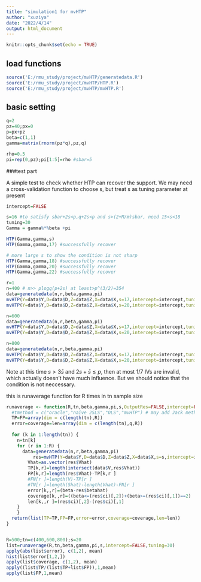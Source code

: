 ```yaml
---
title: "simulation1 for mvHTP"
author: "xuziya"
date: "2022/4/14"
output: html_document
---
```


```r
knitr::opts_chunk$set(echo = TRUE)
```

## load functions

```r
source('E:/rmu_study/project/mvHTP/generatedata.R')
source('E:/rmu_study/project/mvHTP/HTP.R')
source('E:/rmu_study/project/mvHTP/mvHTP.R')

```





## basic setting
```r
q=2
pz=40;px=0
p=px+pz
beta=c(1,1)
gamma=matrix(rnorm(pz*q),pz,q)

rho=0.5
pi=rep(0,pz);pi[1:5]=rho #sbar=5

```

###test part

A simple test to check whether HTP can recover the support. We may need a cross-validation function to choose s, but treat s as tuning parameter at present
```r
intercept=FALSE

s=16 #to satisfy sbar+2s<p,q+2s<p and s>(2+M/m)sbar, need 15<s<18
tuning=30
Gamma = gamma%*%beta +pi

HTP(Gamma,gamma,s)
HTP(Gamma,gamma,17) #successfully recover

# more large s to show the condition is not sharp
HTP(Gamma,gamma,18) #successfully recover 
HTP(Gamma,gamma,20) #successfully recover 
HTP(Gamma,gamma,22) #successfully recover

```
```r
r=1
n=400 # n>> plogq(p+2s) at least>p^(3/2)=354
data=generatedata(n,r,beta,gamma,pi)
mvHTP(Y=data$Y,D=data$D,Z=data$Z,X=data$X,s=17,intercept=intercept,tuning = tuning,V=data$V,S=data$S)
mvHTP(Y=data$Y,D=data$D,Z=data$Z,X=data$X,s=20,intercept=intercept,tuning = tuning,V=data$V,S=data$S)

n=600
data=generatedata(n,r,beta,gamma,pi)
mvHTP(Y=data$Y,D=data$D,Z=data$Z,X=data$X,s=17,intercept=intercept,tuning = tuning,V=data$V,S=data$S)
mvHTP(Y=data$Y,D=data$D,Z=data$Z,X=data$X,s=20,intercept=intercept,tuning = tuning,V=data$V,S=data$S)

n=800
data=generatedata(n,r,beta,gamma,pi)
mvHTP(Y=data$Y,D=data$D,Z=data$Z,X=data$X,s=17,intercept=intercept,tuning = tuning,V=data$V,S=data$S)
mvHTP(Y=data$Y,D=data$D,Z=data$Z,X=data$X,s=20,intercept=intercept,tuning = tuning,V=data$V,S=data$S)

```
Note at this time $s>3\bar{s}$ and $2s+\bar{s}\leq p$, then at most 1/7 IVs are invalid, which actually doesn't have much influence. But we should notice that the condition is not neccessary.


this is runaverage function for R times in tn sample size
```r

runaverage <- function(R,tn,beta,gamma,pi,s,OutputRes=FALSE,intercept=FALSE,tuning=30){
  #tmethod = c("oracle","naive 2SLS","OLS","mvHTP") # may add Jack method like egger regressioin
  TP=FP=array(dim = c(length(tn),R))
  error=coverage=len=array(dim = c(length(tn),q,R))
  
  for (k in 1:length(tn)) {
    n=tn[k]
    for (r in 1:R) {
      data=generatedata(n,r,beta,gamma,pi)
          res=mvHTP(Y=data$Y,D=data$D,Z=data$Z,X=data$X,s=s,intercept=intercept,tuning = tuning,OutputRes=OutputRes,V=data$V,S=data$S)
        Vhat=as.vector(res$Vhat)
        TP[k,r]=length(intersect(data$V,res$Vhat))
        FP[k,r]=length(res$Vhat)-TP[k,r ]
        #FN[r ]=length(V)-TP[r ]
        #TN[r ]=length(Shat)-length(Vhat)-FN[r ]
        error[k,,r]=(beta-res$betahat)
        coverage[k,,r]=((beta<=(res$ci)[,2])+(beta>=(res$ci)[,1])==2)
        len[k,,r ]=(res$ci)[,2]-(res$ci)[,1]
    }
    }
  return(list(TP=TP,FP=FP,error=error,coverage=coverage,len=len))
}



```

```r
R=500;tn=c(400,600,800);s=20
list=runaverage(R,tn,beta,gamma,pi,s,intercept=FALSE,tuning=30)
apply(abs(list$error), c(1,2), mean)
hist(list$error[1,2,])
apply(list$coverage, c(1,2), mean)
apply((list$TP/(list$TP+list$FP)),1,mean)
apply(list$FP,1,mean)
```
